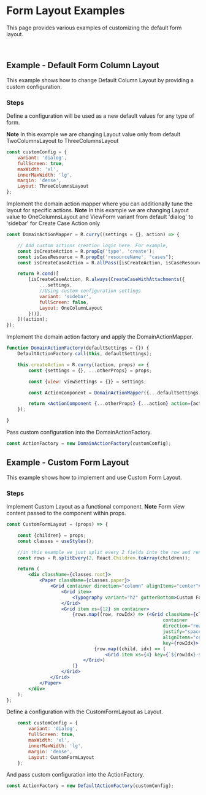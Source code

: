 
<Meta title="Examples/Form Layout/README"/>

# Form Layout Examples

This page provides various examples of customizing the default form layout.

<br/>

## Example - Default Form Column Layout

This example shows how to change Default Column Layout by providing a custom configuration.

### Steps

Define a configuration will be used as a new default values for any type of form.

**Note**
In this example we are changing Layout value only from default TwoColumnsLayout to ThreeColumnsLayout

```jsx
const customConfig = {
    variant: 'dialog',
    fullScreen: true,
    maxWidth: 'xl',
    innerMaxWidth: 'lg',
    margin: 'dense',
    Layout: ThreeColumnsLayout
};
```

Implement the domain action mapper where you can additionally tune the layout for specific actions.
**Note**
In this example we are changing Layout value to OneColumnsLayout and ViewForm variant from default 'dialog' to 'sidebar' for Create Case Action only

```jsx
const DomainActionMapper = R.curry((settings = {}, action) => {

    // Add custom actions creation logic here. For example,
    const isCreateAction = R.propEq('type', 'create');
    const isCaseResource = R.propEq('resourceName', "cases");
    const isCreateCaseAction = R.allPass([isCreateAction, isCaseResource]);

    return R.cond([
        [isCreateCaseAction, R.always(CreateCaseWithAttachments({
            ...settings,
            //Using custom configuration settings
            variant: 'sidebar',
            fullScreen: false,
            Layout: OneColumnLayout
        }))],
    ])(action);
});
```

Implement the domain action factory and apply the DomainActionMapper.

```jsx
function DomainActionFactory(defaultSettings = {}) {
    DefaultActionFactory.call(this, defaultSettings);

    this.createAction = R.curry((action, props) => {
        const {settings = {}, ...otherProps} = props;

        const {view: viewSettings = {}} = settings;

        const ActionComponent = DomainActionMapper({...defaultSettings, ...viewSettings}, action) || DefaultActionMapper({...defaultSettings, ...viewSettings}, action);

        return <ActionComponent {...otherProps} {...action} action={action}/>;
    });

}
```

Pass custom configuration into the DomainActionFactory.

```jsx
const ActionFactory = new DomainActionFactory(customConfig);
```

## Example - Custom Form Layout

This example shows how to implement and use Custom Form Layout.

### Steps

Implement Custom Layout as a functional component.
**Note**
Form view content passed to the component within props.

```jsx
const CustomFormLayout = (props) => {

    const {children} = props;
    const classes = useStyles();

    //in this example we just split every 2 fields into the row and render rows inside custom grid
    const rows = R.splitEvery(2, React.Children.toArray(children));

    return (
        <div className={classes.root}>
            <Paper className={classes.paper}>
                <Grid container direction="column" alignItems="center">
                    <Grid item>
                        <Typography variant="h2" gutterBottom>Custom Form Layout</Typography>
                    </Grid>
                    <Grid item xs={12} sm container>
                        {rows.map((row, rowIdx) => (<Grid className={classes.row}
                                                         container
                                                         direction="row"
                                                         justify="space-between"
                                                         alignItems="center"
                                                         key={rowIdx}>
                                {row.map((child, idx) => (
                                    <Grid item xs={4} key={`${rowIdx}-${idx}`}>{child}</Grid>))}
                            </Grid>)
                        )}
                    </Grid>
                </Grid>
            </Paper>
        </div>
    );
};
```

Define a configuration with the CustomFormLayout as Layout.

```jsx
    const customConfig = {
        variant: 'dialog',
        fullScreen: true,
        maxWidth: 'xl',
        innerMaxWidth: 'lg',
        margin: 'dense',
        Layout: CustomFormLayout
    };
```

And pass custom configuration into the ActionFactory.

```jsx
const ActionFactory = new DefaultActionFactory(customConfig);
```

